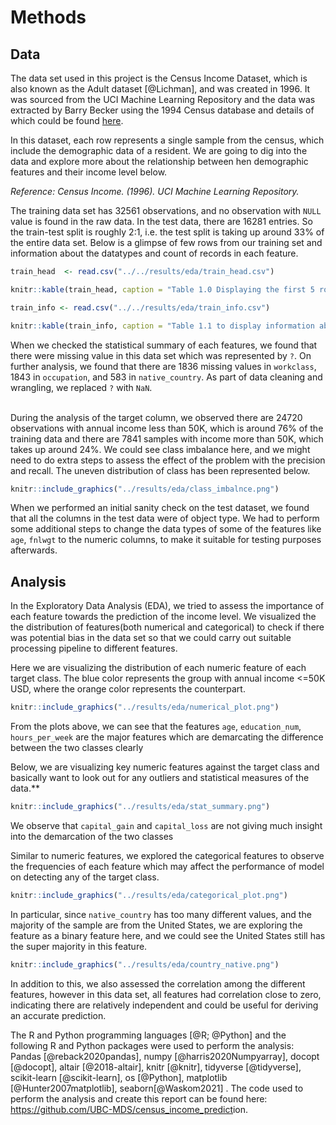 # Methods

## Data

The data set used in this project is the Census Income Dataset, which is also known as the Adult dataset [@Lichman], and was created in 1996. It was sourced from the UCI Machine Learning Repository and the data was extracted by Barry Becker using the 1994 Census database and details of which could be found [here](https://archive-beta.ics.uci.edu/ml/datasets/census+income).

In this dataset, each row represents a single sample from the census, which include the demographic data of a resident. We are going to dig into the data and explore more about the relationship between hen demographic features and their income level below.

*Reference: Census Income. (1996). UCI Machine Learning Repository.*

The training data set has 32561 observations, and no observation with `NULL` value is found in the raw data. In the test data, there are 16281 entries. So the train-test split is roughly 2:1, i.e. the test split is taking up around 33% of the entire data set. Below is a glimpse of few rows from our training set and information about the datatypes and count of records in each feature.

```r
train_head  <- read.csv("../../results/eda/train_head.csv") 

knitr::kable(train_head, caption = "Table 1.0 Displaying the first 5 rows of the training dataset")

```

```r
train_info <- read.csv("../../results/eda/train_info.csv") 

knitr::kable(train_info, caption = "Table 1.1 to display information about the datatypes and to check for any missing values")

```

When we checked the statistical summary of each features, we found that there were missing value in this data set which was represented by `?`. On further analysis, we found that there are 1836 missing values in `workclass`, 1843 in `occupation`, and 583 in `native_country`. As part of data cleaning and wrangling, we replaced `?` with `NaN`.

\
During the analysis of the target column, we observed there are 24720 observations with annual income less than 50K, which is around 76% of the training data and there are 7841 samples with income more than 50K, which takes up around 24%. We could see class imbalance here, and we might need to do extra steps to assess the effect of the problem with the precision and recall. The uneven distribution of class has been represented below.

```r

knitr::include_graphics("../results/eda/class_imbalnce.png")
```

When we performed an initial sanity check on the test dataset, we found that all the columns in the test data were of object type. We had to perform some additional steps to change the data types of some of the features like `age`, `fnlwgt` to the numeric columns, to make it suitable for testing purposes afterwards.

## Analysis

In the Exploratory Data Analysis (EDA), we tried to assess the importance of each feature towards the prediction of the income level. We visualized the the distribution of features(both numerical and categorical) to check if there was potential bias in the data set so that we could carry out suitable processing pipeline to different features.

Here we are visualizing the distribution of each numeric feature of each target class. The blue color represents the group with annual income \<=50K USD, where the orange color represents the counterpart.

```r

knitr::include_graphics("../results/eda/numerical_plot.png")
```

From the plots above, we can see that the features `age`, `education_num`, `hours_per_week` are the major features which are demarcating the difference between the two classes clearly

Below, we are visualizing key numeric features against the target class and basically want to look out for any outliers and statistical measures of the data.\*\*

```r
knitr::include_graphics("../results/eda/stat_summary.png")
```

We observe that `capital_gain` and `capital_loss` are not giving much insight into the demarcation of the two classes

Similar to numeric features, we explored the categorical features to observe the frequencies of each feature which may affect the performance of model on detecting any of the target class.

```r
knitr::include_graphics("../results/eda/categorical_plot.png")
```

In particular, since `native_country` has too many different values, and the majority of the sample are from the United States, we are exploring the feature as a binary feature here, and we could see the United States still has the super majority in this feature.

```r
knitr::include_graphics("../results/eda/country_native.png")
```

In addition to this, we also assessed the correlation among the different features, however in this data set, all features had correlation close to zero, indicating there are relatively independent and could be useful for deriving an accurate prediction.

The R and Python programming languages [@R; @Python] and the following R and Python packages were used to perform the analysis: Pandas [@reback2020pandas], numpy \[\@harris2020Numpyarray\], docopt [@docopt], altair [@2018-altair], knitr [@knitr], tidyverse [@tidyverse], scikit-learn [@scikit-learn], os [@Python], matplotlib \[@Hunter2007matplotlib\], seaborn[@Waskom2021] . The code used to perform the analysis and create this report can be found here: [https://github.com/UBC-MDS/census_income_predict](https://github.com/ttimbers/breast_cancer_predictor){.uri}ion.
